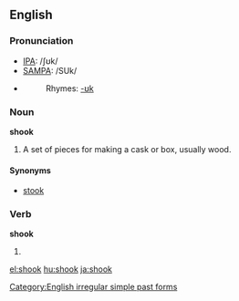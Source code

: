 ==English==

{{rank|loss|spot|wonderful|943|shook|fit|distribute|ordinary}}

===Pronunciation===
*[[IPA]]: /ʃʊk/
*[[SAMPA]]: /SUk/
*{{audio|en-us-shook.ogg|Audio (US)}}
*:Rhymes: [[Rhymes:English:-ʊk|-ʊk]]

===Noun===
'''shook'''

# A set of pieces for making a cask or box, usually wood.

====Synonyms====
*[[stook]]

===Verb===
'''shook'''

# {{simple past of|[[shake]]}}

[[Category:English irregular simple past forms]]

[[el:shook]]
[[hu:shook]]
[[ja:shook]]